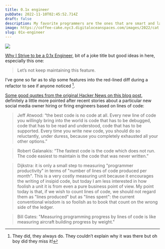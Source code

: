 ```yaml
---
title: 0.1x engineer
pubDate: 2022-11-10T02:45:52.714Z
draft: false
description: My favorite programmers are the ones that are smart and lazy.
image: https://coffee-cake.nyc3.digitaloceanspaces.com/images/2022/cat.jpeg
slug: 01x-engineer
---
```

![](https://coffee-cake.nyc3.digitaloceanspaces.com/images/2022/cat.jpeg)

[Why I Strive to be a 0.1x Engineer](https://benjiweber.co.uk/blog/2016/01/25/why-i-strive-to-be-a-0-1x-engineer/), bit of a joke title but good ideas in here, especially this one:

> Let’s not keep maintaining this feature. 

I’ve gone so far as to slip some features into the red-lined diff during a refactor to see if anyone noticed [^1].

[Some good quotes from the original Hacker News on this blog post](https://news.ycombinator.com/item?id=10978841), definitely a little more pointed after recent stories about a particular new social media owner hiring or firing engineers based on lines of code:

> Jeff Atwood: “the best code is no code at all. Every new line of code you willingly bring into the world is code that has to be debugged, code that has to be read and understood, code that has to be supported. Every time you write new code, you should do so reluctantly, under duress, because you completely exhausted all your other options.”

> Robert Galanakis: “The fastest code is the code which does not run. The code easiest to maintain is the code that was never written.”

> Dijkstra: it is only a small step to measuring "programmer productivity" in terms of "number of lines of code produced per month". This is a very costly measuring unit because it encourages the writing of insipid code, but today I am less interested in how foolish a unit it is from even a pure business point of view. My point today is that, if we wish to count lines of code, we should not regard them as "lines produced" but as "lines spent": the current conventional wisdom is so foolish as to book that count on the wrong side of the ledger.

> Bill Gates: "Measuring programming progress by lines of code is like measuring aircraft building progress by weight."


[^1]: They did, they always do. They couldn’t explain why it was there but oh boy did they miss it!